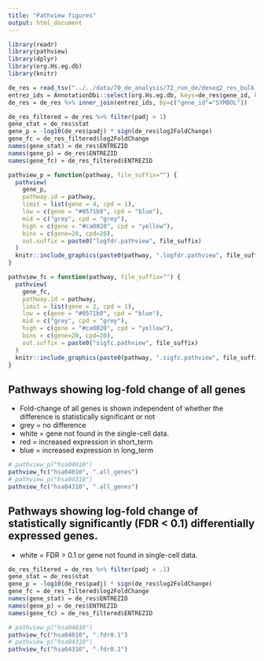 ```yaml
---
title: "Pathview figures"
output: html_document
---
```


```r
library(readr)
library(pathview)
library(dplyr)
library(org.Hs.eg.db)
library(knitr)
```

```r
de_res = read_tsv("../../data/70_de_analysis/72_run_de/deseq2_res_bulk_response_t0/short_term_long_term_IHWallGenes.tsv")
entrez_ids = AnnotationDbi::select(org.Hs.eg.db, keys=de_res$gene_id, keytype="SYMBOL", columns="ENTREZID")
de_res = de_res %>% inner_join(entrez_ids, by=c("gene_id"="SYMBOL"))
```

```r
de_res_filtered = de_res %>% filter(padj < 1)
gene_stat = de_res$stat
gene_p = -log10(de_res$padj) * sign(de_res$log2FoldChange)
gene_fc = de_res_filtered$log2FoldChange
names(gene_stat) = de_res$ENTREZID
names(gene_p) = de_res$ENTREZID
names(gene_fc) = de_res_filtered$ENTREZID
```

```r
pathview_p = function(pathway, file_suffix="") {
  pathview(
    gene_p,
    pathway.id = pathway,
    limit = list(gene = 4, cpd = 1),
    low = c(gene = "#0571b0", cpd = "blue"),
    mid = c("grey", cpd = "grey"),
    high = c(gene = "#ca0020", cpd = "yellow"),
    bins = c(gene=20, cpd=20),
    out.suffix = paste0("logfdr.pathview", file_suffix)
  )
  knitr::include_graphics(paste0(pathway, ".logfdr.pathview", file_suffix, ".png"))
}

pathview_fc = function(pathway, file_suffix="") {
  pathview(
    gene_fc,
    pathway.id = pathway,
    limit = list(gene = 2, cpd = 1),
    low = c(gene = "#0571b0", cpd = "blue"),
    mid = c("grey", cpd = "grey"),
    high = c(gene = "#ca0020", cpd = "yellow"),
    bins = c(gene=20, cpd=20),
    out.suffix = paste0("sigfc.pathview", file_suffix)
  )
  knitr::include_graphics(paste0(pathway, ".sigfc.pathview", file_suffix, ".png"))
}
```

## Pathways showing log-fold change of all genes

 * Fold-change of all genes is shown independent of whether the difference is statistically significant or not
 * grey = no difference
 * white = gene not found in the single-cell data. 
 * red = increased expression in short_term
 * blue = increased expression in long_term

```r
# pathview_p("hsa04010")
pathview_fc("hsa04010", ".all_genes")
# pathview_p("hsa04310")
pathview_fc("hsa04310", ".all_genes")
```

## Pathways showing log-fold change of statistically significantly (FDR < 0.1) differentially expressed genes. 

 * white = FDR > 0.1 or gene not found in single-cell data. 

```r
de_res_filtered = de_res %>% filter(padj < .1)
gene_stat = de_res$stat
gene_p = -log10(de_res$padj) * sign(de_res$log2FoldChange)
gene_fc = de_res_filtered$log2FoldChange
names(gene_stat) = de_res$ENTREZID
names(gene_p) = de_res$ENTREZID
names(gene_fc) = de_res_filtered$ENTREZID
```

```r
# pathview_p("hsa04010")
pathview_fc("hsa04010", ".fdr0.1")
# pathview_p("hsa04310")
pathview_fc("hsa04310", ".fdr0.1")
```
